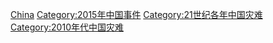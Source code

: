 {{Portal|中國}}
{{Year by category
|m=2
|c=0
|d=1
|y=5
|cat=中国灾难
|sortkey=China
|parent=21世纪各年中国灾难
|subcat=2015年各国灾难
}}
[[Category:2015年各国灾难|China]]
[[Category:2015年中国事件|Category:2015年中国事件]]
[[Category:21世纪各年中国灾难|Category:21世纪各年中国灾难]]
[[Category:2010年代中国灾难|Category:2010年代中国灾难]]